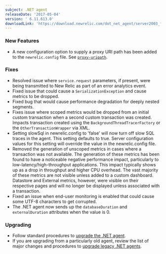 ```yaml
---
subject: .NET agent
releaseDate: '2017-05-04'
version: ' 6.11.613.0'
downloadLink: 'https://download.newrelic.com/dot_net_agent/server2003_final/'
---
```


### New Features

* A new configuration option to supply a proxy URI path has been added to the `newrelic.config` file. See [`proxy-uripath`](/docs/agents/net-agent/configuration/net-agent-configuration#proxy-uripath).

### Fixes

* Resolved issue where `service.request` parameters, if present, were being transmitted to New Relic as part of an error analytics event.
* Fixed issue that could cause a `SerializationException` and cause metrics to be dropped.
* Fixed bug that would cause performance degradation for deeply nested segments.
* Fixes issue where scoped metrics would be dropped from an initial custom transaction when a second custom transaction was created. Impacts transaction created using the `BackgroundThreadTracerFactory` or the `OtherTransactionWrapper` via XML.
* Setting slowSql in newrelic.config to 'false' will now turn off slow SQL traces in the agent. This setting defaults to true. Server configuration values for this setting will override the value in the newrelic.config file.
* Removed the generation of unscoped metrics in cases where a transaction was not available. The generation of these metrics has been found to have a noticeable negative performance impact, particularly to low-latency/high-throughput applications. This impact typically shows up as a drop in throughput and higher CPU overhead. The vast majority of these metrics are not visible unless added to a custom dashboard. Datastore and External metrics, however, were visible on their respective pages and will no longer be displayed unless associated with a transaction.
* Fixed an issue when end-user monitoring is enabled that could cause some UTF-8 characters to get corrupted.
* The .NET agent now sends up the `databaseDuration` and `externalDuration` attributes when the value is 0.

### Upgrading

* Follow standard procedures to [upgrade the .NET agent](/docs/agents/net-agent/installation-configuration/upgrade-net-agent).
* If you are upgrading from a particularly old agent, review the list of major changes and procedures to [upgrade legacy .NET agents](/docs/agents/net-agent/troubleshooting/upgrade-legacy-net-agents).
